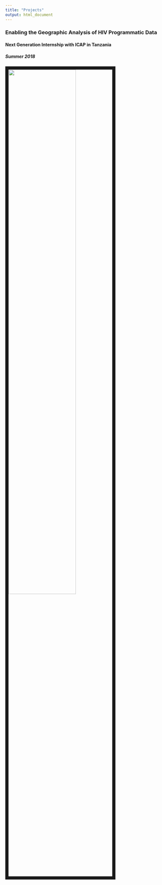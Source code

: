 ```yaml
---
title: "Projects"
output: html_document
---
```


### Enabling the Geographic Analysis of HIV Programmatic Data
#### Next Generation Internship with ICAP in Tanzania
##### Summer 2018

<img src = "images/ICAP Tableau Poster.jpg" style = "width:65%; border:10px solid; margin-right: 20px" align="left">
